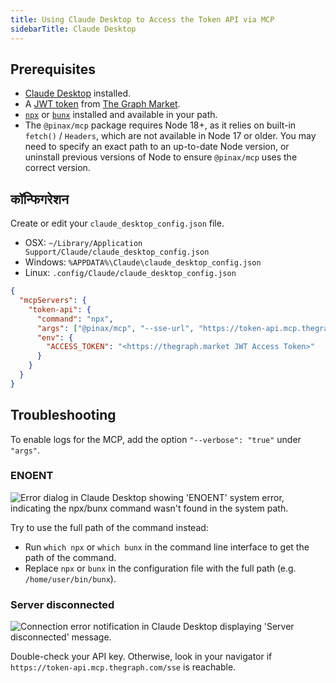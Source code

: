 ```yaml
---
title: Using Claude Desktop to Access the Token API via MCP
sidebarTitle: Claude Desktop
---
```


## Prerequisites

- [Claude Desktop](https://claude.ai/download) installed.
- A [JWT token](/token-api/quick-start) from [The Graph Market](https://thegraph.market/).
- [`npx`](https://docs.npmjs.com/downloading-and-installing-node-js-and-npm) or [`bunx`](https://bun.sh/) installed and available in your path.
- The `@pinax/mcp` package requires Node 18+, as it relies on built-in `fetch()` / `Headers`, which are not available in Node 17 or older. You may need to specify an exact path to an up-to-date Node version, or uninstall previous versions of Node to ensure `@pinax/mcp` uses the correct version.

## कॉन्फिगरेशन

Create or edit your `claude_desktop_config.json` file.

- OSX: `~/Library/Application Support/Claude/claude_desktop_config.json`
- Windows: `%APPDATA%\Claude\claude_desktop_config.json`
- Linux: `.config/Claude/claude_desktop_config.json`

```json label="claude_desktop_config.json"
{
  "mcpServers": {
    "token-api": {
      "command": "npx",
      "args": ["@pinax/mcp", "--sse-url", "https://token-api.mcp.thegraph.com/sse"],
      "env": {
        "ACCESS_TOKEN": "<https://thegraph.market JWT Access Token>"
      }
    }
  }
}
```

## Troubleshooting

To enable logs for the MCP, add the option `"--verbose": "true"` under `"args"`.

### ENOENT

![Error dialog in Claude Desktop showing 'ENOENT' system error, indicating the npx/bunx command wasn't found in the system path.](/img/claude-ENOENT.png)

Try to use the full path of the command instead:

- Run `which npx` or `which bunx` in the command line interface to get the path of the command.
- Replace `npx` or `bunx` in the configuration file with the full path (e.g. `/home/user/bin/bunx`).

### Server disconnected

![Connection error notification in Claude Desktop displaying 'Server disconnected' message.](/img/claude-server-disconnect.png)

Double-check your API key. Otherwise, look in your navigator if `https://token-api.mcp.thegraph.com/sse` is reachable.
